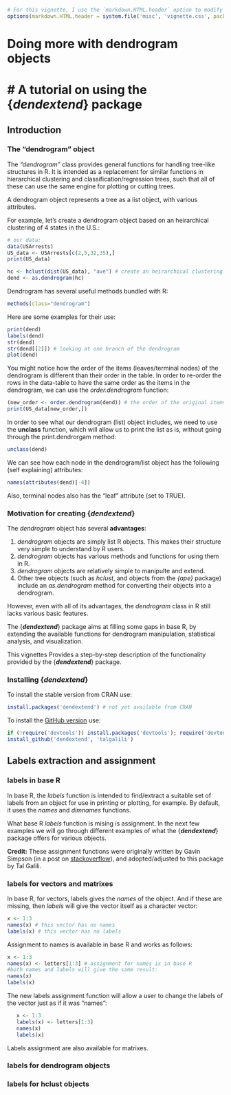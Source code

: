 <!--
%\VignetteEngine{knitr::knitr}
%\VignetteIndexEntry{Doing more with dendrogram objects using dendextend}
-->


```r
# For this vignette, I use the `markdown.HTML.header` option to modify a few CSS rules in the default CSS style:
options(markdown.HTML.header = system.file('misc', 'vignette.css', package='knitr'))
```


# Doing more with dendrogram objects
# A tutorial on using the {**_dendextend_**} package
================================================


Introduction
---------------


### The "dendrogram" object

The *"dendrogram"* class provides general functions for handling tree-like structures in R. It is intended as a replacement for similar functions in hierarchical clustering and classification/regression trees, such that all of these can use the same engine for plotting or cutting trees.

A dendrogram object represents a tree as a list object, with various attributes.

For example, let's create a dendrogram object based on an heirarchical clustering of 4 states in the U.S.:

```r
# our data:
data(USArrests)
US_data <- USArrests[c(2,5,32,35),]
print(US_data)

hc <- hclust(dist(US_data), "ave") # create an heirarchical clustering object
dend <- as.dendrogram(hc)

```

Dendrogram has several useful methods bundled with R:

```r
methods(class="dendrogram")
```

Here are some examples for their use:

```r
print(dend)
labels(dend)
str(dend)
str(dend[[2]]) # looking at one branch of the dendrogram
plot(dend)
```

You might notice how the order of the items (leaves/terminal nodes) of the dendrogram is different than their order in the table. In order to re-order the rows in the data-table to have the same order as the items in the dendrogram, we can use the *order.dendrogram* function:

```r
(new_order <- order.dendrogram(dend)) # the order of the original items to have them be at the same order as they assume in the dendrogram
print(US_data[new_order,])
```




In order to see what our dendrogram (list) object includes, we need to use the **unclass** function, which will allow us to print the list as is, without going through the print.dendrorgam method:

```r
unclass(dend)
```

We can see how each node in the dendrogram/list object has the following (self explaining) attributes:
```r
names(attributes(dend)[-4])
```
Also, terminal nodes also has the "leaf" attribute (set to TRUE).


### Motivation for creating {**_dendextend_**}

The *dendrogram* object has several **advantages**:

1. *dendrogram* objects are simply list R objects. This makes their structure  very simple to understand by R users.
2. *dendrogram* objects has various methods and functions for using them in R. 
3. *dendrogram* objects are relatively simple to manipulte and extend.
4. Other tree objects (such as *hclust*, and objects from the *{ape}* package) include an *as.dendrogram* method for converting their objects into a dendrogram.

However, even with all of its advantages, the *dendrogram* class in R still lacks various basic features.

The {**_dendextend_**} package aims at filling some gaps in base R, by extending the available functions for dendrogram manipulation, statistical analysis, and visualization.

This vignettes Provides a step-by-step description of the functionality provided by the {**_dendextend_**} package.


### Installing {**_dendextend_**}

To install the stable version from CRAN use:

```r
install.packages('dendextend') # not yet available from CRAN
```

To install the [GitHub version](https://github.com/talgalili/dendextend) use:

```r
if (!require('devtools')) install.packages('devtools'); require('devtools')
install_github('dendextend', 'talgalili')
```


Labels extraction and assignment 
--------------------------------

### labels in base R

In base R, the *labels* function is intended to find/extract a suitable set of labels from an object for use in printing or plotting, for example. By default, it uses the *names* and *dimnames* functions.

What base R *labels* function is mising is assignment. In the next few examples we will go through different examples of what the {**_dendextend_**} package offers for various objects.

**Credit:** These assignment functions were originally written by Gavin Simpson (in a post on [stackoverflow](http://stackoverflow.com/questions/4614223/how-to-have-the-following-work-labelsx-some-value-r-question)), and adopted/adjusted to this package by Tal Galili.


### labels for vectors and matrixes

In base R, for vectors, labels gives the *names* of the object. And if these are missing, then *labels* will give the vector itself as a character vector:

```r
x <- 1:3 
names(x) # this vector has no names
labels(x) # this vector has no labels
```

Assignment to names is available in base R and works as follows:

```r
x <- 1:3 
names(x) <- letters[1:3] # assignment for names is in base R
#both names and labels will give the same result:
names(x) 
labels(x)
```


The new labels assignment function will allow a user to change the labels of the vector just as if it was "names":

```r
   x <- 1:3 
   labels(x) <- letters[1:3]
   names(x) 
   labels(x)
```

Labels assignment are also available for matrixes.



### labels for dendrogram objects


### labels for hclust objects








